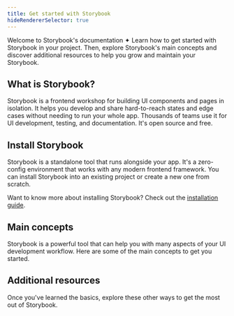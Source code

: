```yaml
---
title: Get started with Storybook
hideRendererSelector: true
---
```


Welcome to Storybook's documentation ✦ Learn how to get started with Storybook in your project. Then, explore Storybook's main concepts and discover additional resources to help you grow and maintain your Storybook.

## What is Storybook?

Storybook is a frontend workshop for building UI components and pages in isolation. It helps you develop and share hard-to-reach states and edge cases without needing to run your whole app. Thousands of teams use it for UI development, testing, and documentation. It's open source and free.

## Install Storybook

Storybook is a standalone tool that runs alongside your app. It's a zero-config environment that works with any modern frontend framework. You can install Storybook into an existing project or create a new one from scratch.

<CodeSnippets path="init-command.md" />

<HomeRenderers />

Want to know more about installing Storybook? Check out the [installation guide](./get-started/install.mdx).

## Main concepts

Storybook is a powerful tool that can help you with many aspects of your UI development workflow. Here are some of the main concepts to get you started.

<HomeConcepts />

## Additional resources

Once you've learned the basics, explore these other ways to get the most out of Storybook.

<HomeResources />